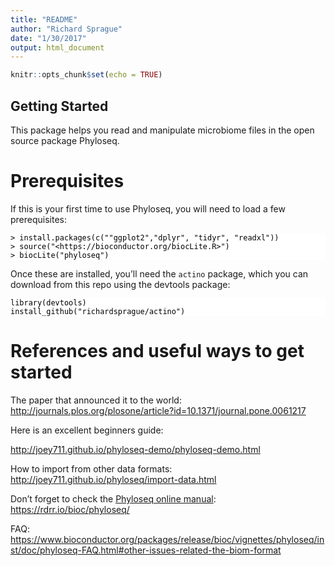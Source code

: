 ```yaml
---
title: "README"
author: "Richard Sprague"
date: "1/30/2017"
output: html_document
---
```


```r
knitr::opts_chunk$set(echo = TRUE)
```

## Getting Started

This package helps you read and manipulate microbiome files in the open source package Phyloseq.

# Prerequisites 

If this is your first time to use Phyloseq, you will need to load a few prerequisites: 

<div markdown="1" style="-webkit-print-color-adjust: exact; color: rgb(0, 0, 0); font-family: Georgia, Times, sans-serif; font-size: 14px; font-style: normal; font-variant-caps: normal; font-weight: normal; letter-spacing: normal; orphans: auto; text-align: start; text-indent: 0px; text-transform: none; white-space: normal; widows: auto; word-spacing: 0px; -webkit-text-size-adjust: auto; -webkit-text-stroke-width: 0px; background-color: rgb(255, 255, 255);">
    
    
    > install.packages(c(""ggplot2","dplyr", "tidyr", "readxl"))
    > source("<https://bioconductor.org/biocLite.R>")
    > biocLite("phyloseq")

</div>

Once these are installed, you’ll need the `actino` package, which you can download from this repo using the devtools package:

<div markdown="1" style="-webkit-print-color-adjust: exact; color: rgb(0, 0, 0); font-family: Georgia, Times, sans-serif; font-size: 14px; font-style: normal; font-variant-caps: normal; font-weight: normal; letter-spacing: normal; orphans: auto; text-align: start; text-indent: 0px; text-transform: none; white-space: normal; widows: auto; word-spacing: 0px; -webkit-text-size-adjust: auto; -webkit-text-stroke-width: 0px; background-color: rgb(255, 255, 255);">
    
    library(devtools)
    install_github("richardsprague/actino")
    
</div>


# References and useful ways to get started


The paper that announced it to the world: <http://journals.plos.org/plosone/article?id=10.1371/journal.pone.0061217>

Here is an excellent beginners guide:


<http://joey711.github.io/phyloseq-demo/phyloseq-demo.html>  


How to import from other data formats: <http://joey711.github.io/phyloseq/import-data.html>

Don’t forget to check the [Phyloseq online manual](https://rdrr.io/bioc/phyloseq/): <https://rdrr.io/bioc/phyloseq/>

  


FAQ: <https://www.bioconductor.org/packages/release/bioc/vignettes/phyloseq/inst/doc/phyloseq-FAQ.html#other-issues-related-the-biom-format>

